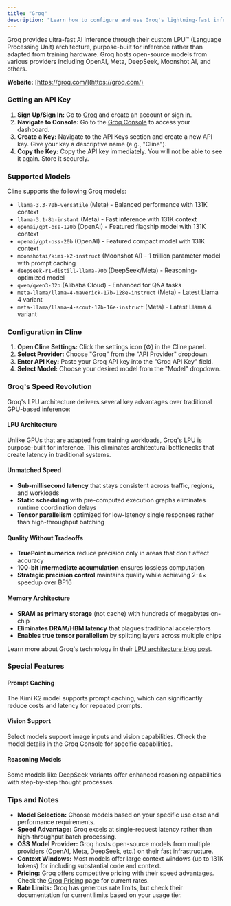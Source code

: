 ```yaml
---
title: "Groq"
description: "Learn how to configure and use Groq's lightning-fast inference with Cline. Access models from OpenAI, Meta, DeepSeek, and more on Groq's purpose-built LPU architecture."
---
```


Groq provides ultra-fast AI inference through their custom LPU™ (Language Processing Unit) architecture, purpose-built for inference rather than adapted from training hardware. Groq hosts open-source models from various providers including OpenAI, Meta, DeepSeek, Moonshot AI, and others.

**Website:** [https://groq.com/](https://groq.com/)

### Getting an API Key

1.  **Sign Up/Sign In:** Go to [Groq](https://groq.com/) and create an account or sign in.
2.  **Navigate to Console:** Go to the [Groq Console](https://console.groq.com/) to access your dashboard.
3.  **Create a Key:** Navigate to the API Keys section and create a new API key. Give your key a descriptive name (e.g., "Cline").
4.  **Copy the Key:** Copy the API key immediately. You will not be able to see it again. Store it securely.

### Supported Models

Cline supports the following Groq models:

-   `llama-3.3-70b-versatile` (Meta) - Balanced performance with 131K context
-   `llama-3.1-8b-instant` (Meta) - Fast inference with 131K context  
-   `openai/gpt-oss-120b` (OpenAI) - Featured flagship model with 131K context
-   `openai/gpt-oss-20b` (OpenAI) - Featured compact model with 131K context
-   `moonshotai/kimi-k2-instruct` (Moonshot AI) - 1 trillion parameter model with prompt caching
-   `deepseek-r1-distill-llama-70b` (DeepSeek/Meta) - Reasoning-optimized model
-   `qwen/qwen3-32b` (Alibaba Cloud) - Enhanced for Q&A tasks
-   `meta-llama/llama-4-maverick-17b-128e-instruct` (Meta) - Latest Llama 4 variant
-   `meta-llama/llama-4-scout-17b-16e-instruct` (Meta) - Latest Llama 4 variant

### Configuration in Cline

1.  **Open Cline Settings:** Click the settings icon (⚙️) in the Cline panel.
2.  **Select Provider:** Choose "Groq" from the "API Provider" dropdown.
3.  **Enter API Key:** Paste your Groq API key into the "Groq API Key" field.
4.  **Select Model:** Choose your desired model from the "Model" dropdown.

### Groq's Speed Revolution

Groq's LPU architecture delivers several key advantages over traditional GPU-based inference:

#### LPU Architecture
Unlike GPUs that are adapted from training workloads, Groq's LPU is purpose-built for inference. This eliminates architectural bottlenecks that create latency in traditional systems.

#### Unmatched Speed
- **Sub-millisecond latency** that stays consistent across traffic, regions, and workloads
- **Static scheduling** with pre-computed execution graphs eliminates runtime coordination delays
- **Tensor parallelism** optimized for low-latency single responses rather than high-throughput batching

#### Quality Without Tradeoffs
- **TruePoint numerics** reduce precision only in areas that don't affect accuracy
- **100-bit intermediate accumulation** ensures lossless computation
- **Strategic precision control** maintains quality while achieving 2-4× speedup over BF16

#### Memory Architecture
- **SRAM as primary storage** (not cache) with hundreds of megabytes on-chip
- **Eliminates DRAM/HBM latency** that plagues traditional accelerators
- **Enables true tensor parallelism** by splitting layers across multiple chips

Learn more about Groq's technology in their [LPU architecture blog post](https://groq.com/blog/inside-the-lpu-deconstructing-groq-speed).

### Special Features

#### Prompt Caching
The Kimi K2 model supports prompt caching, which can significantly reduce costs and latency for repeated prompts.

#### Vision Support
Select models support image inputs and vision capabilities. Check the model details in the Groq Console for specific capabilities.

#### Reasoning Models
Some models like DeepSeek variants offer enhanced reasoning capabilities with step-by-step thought processes.

### Tips and Notes

-   **Model Selection:** Choose models based on your specific use case and performance requirements.
-   **Speed Advantage:** Groq excels at single-request latency rather than high-throughput batch processing.
-   **OSS Model Provider:** Groq hosts open-source models from multiple providers (OpenAI, Meta, DeepSeek, etc.) on their fast infrastructure.
-   **Context Windows:** Most models offer large context windows (up to 131K tokens) for including substantial code and context.
-   **Pricing:** Groq offers competitive pricing with their speed advantages. Check the [Groq Pricing](https://groq.com/pricing) page for current rates.
-   **Rate Limits:** Groq has generous rate limits, but check their documentation for current limits based on your usage tier.
